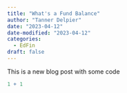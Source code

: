 ```yaml
---
title: "What's a Fund Balance"
author: "Tanner Delpier"
date: "2023-04-12"
date-modified: "2023-04-12"
categories:
  - EdFin
draft: false
---
```


This is a new blog post with some code

```r
1 + 1
```
